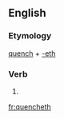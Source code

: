 ==English==

===Etymology===
[[quench]] + [[-eth]]

===Verb===
{{head|en|verb form}}

# {{en-archaic third-person singular of|quench}}

[[fr:quencheth]]